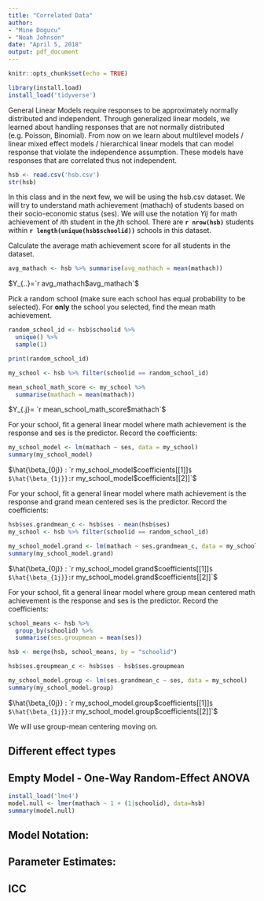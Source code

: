 ```yaml
---
title: "Correlated Data"
author: 
- "Mine Dogucu"
- "Noah Johnson"
date: "April 5, 2018"
output: pdf_document
---
```


```r
knitr::opts_chunk$set(echo = TRUE)

library(install.load)
install_load('tidyverse')
```

General Linear Models require responses to be approximately normally distributed and independent. Through generalized linear models, we learned about handling responses that are not normally distributed (e.g. Poisson, Binomial). From now on we learn about multilevel models / linear mixed effect models / hierarchical linear models that can model response that violate the independence assumption. These models have responses  that are correlated thus not independent.

```r
hsb <- read.csv('hsb.csv')
str(hsb)
```

In this class and in the next few, we will be using the hsb.csv dataset. We will try to understand math achievement (mathach) of students based on their socio-economic status (ses). We will use the notation $Yij$ for math achievement of $i$th student in the $j$th school. There are __`r nrow(hsb)`__ students within __`r length(unique(hsb$schoolid))`__ schools in this dataset.

Calculate the average math achievement score for all students in the dataset. 

```r
avg_mathach <- hsb %>% summarise(avg_mathach = mean(mathach))
```

$Y_{..}=`r avg_mathach$avg_mathach`$

Pick a random school (make sure each school has equal probability to be selected). For **only** the school you selected, find the mean math achievement.

```r
random_school_id <- hsb$schoolid %>% 
  unique() %>% 
  sample(1)

print(random_school_id)

my_school <- hsb %>% filter(schoolid == random_school_id)

mean_school_math_score <- my_school %>% 
  summarise(mathach = mean(mathach))
```

$Y_{.j}= `r mean_school_math_score$mathach`$

For your school, fit a general linear model where math achievement is the response and ses is the predictor. Record the coefficients:

```r
my_school_model <- lm(mathach ~ ses, data = my_school)
summary(my_school_model)
```

$\hat{\beta_{0j}} : `r my_school_model$coefficients[[1]]`$
$\hat{\beta_{1j}}: `r my_school_model$coefficients[[2]]`$

For your school, fit a general linear model where math achievement is the response and grand mean centered ses is the predictor. Record the coefficients:

```r
hsb$ses.grandmean_c <- hsb$ses - mean(hsb$ses)
my_school <- hsb %>% filter(schoolid == random_school_id)

my_school_model.grand <- lm(mathach ~ ses.grandmean_c, data = my_school)
summary(my_school_model.grand)
```

$\hat{\beta_{0j}} : `r my_school_model.grand$coefficients[[1]]`$
$\hat{\beta_{1j}}: `r my_school_model.grand$coefficients[[2]]`$

For your school, fit a general linear model where group mean centered math achievement is the response and ses is the predictor. Record the coefficients:

```r
school_means <- hsb %>% 
  group_by(schoolid) %>% 
  summarise(ses.groupmean = mean(ses))

hsb <- merge(hsb, school_means, by = "schoolid")

hsb$ses.groupmean_c <- hsb$ses - hsb$ses.groupmean

my_school_model.group <- lm(ses.grandmean_c ~ ses, data = my_school)
summary(my_school_model.group)
```

$\hat{\beta_{0j}} : `r my_school_model.group$coefficients[[1]]`$
$\hat{\beta_{1j}}: `r my_school_model.group$coefficients[[2]]`$

We will use group-mean centering moving on.

## Different effect types

## Empty Model - One-Way Random-Effect ANOVA

```r
install_load('lme4')
model.null <- lmer(mathach ~ 1 + (1|schoolid), data=hsb)
summary(model.null)
```

## Model Notation:

## Parameter Estimates:

## ICC